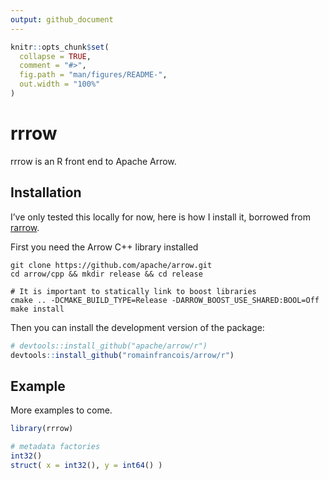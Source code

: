 ```yaml
---
output: github_document
---
```


<!-- README.md is generated from README.Rmd. Please edit that file -->

```r
knitr::opts_chunk$set(
  collapse = TRUE,
  comment = "#>",
  fig.path = "man/figures/README-",
  out.width = "100%"
)
```
# rrrow

rrrow is an R front end to Apache Arrow. 

## Installation

I've only tested this locally for now, here is how I install it, borrowed
from [rarrow](https://github.com/jimhester/rarrow). 

First you need the Arrow C++ library installed

```
git clone https://github.com/apache/arrow.git
cd arrow/cpp && mkdir release && cd release

# It is important to statically link to boost libraries
cmake .. -DCMAKE_BUILD_TYPE=Release -DARROW_BOOST_USE_SHARED:BOOL=Off
make install
```

Then you can install the development version of the package: 

```r
# devtools::install_github("apache/arrow/r")
devtools::install_github("romainfrancois/arrow/r")
```


## Example

More examples to come. 

```r
library(rrrow)

# metadata factories
int32()
struct( x = int32(), y = int64() )
```

